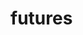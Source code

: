 # futures


<ul className="grid grid-cols-1 md:grid-cols-2 lg:grid-cols-3 xl:grid-cols-4 gap-4 -ml-6">
<ReferenceCard
    title="Curve"
    description="Get curve futures [Source: Yahoo Finance]"
    url="/sdk/reference/futures/curve"
    chevron={false}
/>
<ReferenceCard
    title="Historical"
    description="Get historical futures data"
    url="/sdk/reference/futures/historical"
    chevron={false}
/>
<ReferenceCard
    title="Search"
    description="Get search futures [Source: Yahoo Finance]"
    url="/sdk/reference/futures/search"
    chevron={false}
/>
</ul>
